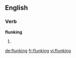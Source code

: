 ==English==

===Verb===
'''flunking'''

# {{present participle of|flunk}}

[[de:flunking]]
[[fr:flunking]]
[[vi:flunking]]